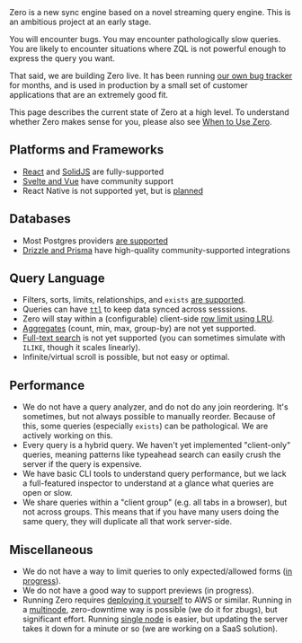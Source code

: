 
<Note type="warning" emoji="🚧" heading="Zero is in Alpha">
Zero is a new sync engine based on a novel streaming query engine. This is an ambitious project at an early stage.

You will encounter bugs. You may encounter pathologically slow queries. You are likely to encounter situations where ZQL is not powerful enough to express the
query you want.

That said, we are building Zero live. It has been running [our own bug tracker](https://zbugs.rocicorp.dev) for months, and is used in production by a small set of customer applications that are an extremely good fit.

This page describes the current state of Zero at a high level. To understand whether Zero makes sense for you, please also see [When to Use Zero](./when-to-use).
</Note>

## Platforms and Frameworks

* [React](./react) and [SolidJS](./solidjs) are fully-supported
* [Svelte and Vue](community) have community support
* React Native is not supported yet, but is [planned](roadmap)

## Databases

* Most Postgres providers [are supported](connecting-to-postgres)
* [Drizzle and Prisma](community) have high-quality community-supported integrations

## Query Language

* Filters, sorts, limits, relationships, and `exists` [are supported](./reading-data).
* Queries can have [`ttl`](reading-data#background-queries) to keep data synced across sesssions.
* Zero will stay within a (configurable) client-side [row limit using LRU](reading-data#client-capacity-management).
* [Aggregates](roadmap) (count, min, max, group-by) are not yet supported.
* [Full-text search](roadmap) is not yet supported (you can sometimes simulate with `ILIKE`, though it scales linearly).
* Infinite/virtual scroll is possible, but not easy or optimal.

## Performance

* We do not have a query analyzer, and do not do any join reordering. It's sometimes, but not always possible to manually reorder. Because of this, some queries (especially `exists`) can be pathological. We are actively working on this.
* Every query is a hybrid query. We haven't yet implemented "client-only" queries, meaning patterns like typeahead search can easily crush the server if the query is expensive.
* We have basic CLI tools to understand query performance, but we lack a full-featured inspector to understand at a glance what queries are open or slow.
* We share queries within a "client group" (e.g. all tabs in a browser), but not across groups. This means that if you have many users doing the same query, they will duplicate all that work server-side.

## Miscellaneous

* We do not have a way to limit queries to only expected/allowed forms ([in progress](roadmap)).
* We do not have a good way to support previews (in progress).
* Running Zero requires [deploying it yourself](deployment) to AWS or similar. Running in a [multinode](deployment#guide-multi-node-on-sstaws), zero-downtime way is possible (we do it for zbugs), but significant effort. Running [single node](deployment#guide-single-node-on-flyio) is easier, but updating the server takes it down for a minute or so (we are working on a SaaS solution).
